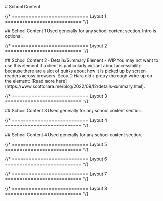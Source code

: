 
<main className="page-main">

<div className="page-title">
# School Content
</div>

{/* =========================== Layout 1 =========================== */}

<div className="intro-wrap">
  ## School Content 1
  Used generally for any school content section. Intro is optional. 
</div>

<SchoolContentOne />

{/* =========================== Layout 2 =========================== */}

<div className="intro-wrap">
  ## School Content 2 - Details/Summary Element - WIP
  You may not want to use this element if a client is particularly vigilant about accessibility because there are a alot of quirks about how it is picked up by screen readers across browsers.
  Scott O Hara did a pretty thorough write-up on the element: [Read more here](https://www.scottohara.me/blog/2022/09/12/details-summary.html). 
</div>

<SchoolContentTwo />

{/* =========================== Layout 3 =========================== */}

<div className="intro-wrap">
  ## School Content 3
  Used generally for any school content section. 
</div>

<SchoolContentThree />

{/* =========================== Layout 4 =========================== */}

<div className="intro-wrap">
  ## School Content 4
  Used generally for any school content section. 
</div>

<SchoolContentFour />

{/* =========================== Layout 5 =========================== */}

{/* =========================== Layout 6 =========================== */}

{/* =========================== Layout 7 =========================== */}

{/* =========================== Layout 8 =========================== */}

</main>